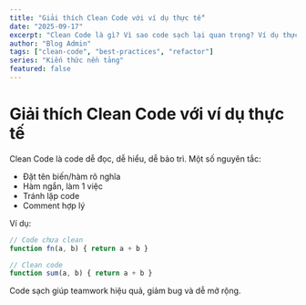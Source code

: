 ```yaml
---
title: "Giải thích Clean Code với ví dụ thực tế"
date: "2025-09-17"
excerpt: "Clean Code là gì? Vì sao code sạch lại quan trọng? Ví dụ thực tế giúp bạn áp dụng ngay."
author: "Blog Admin"
tags: ["clean-code", "best-practices", "refactor"]
series: "Kiến thức nền tảng"
featured: false
---
```


# Giải thích Clean Code với ví dụ thực tế

Clean Code là code dễ đọc, dễ hiểu, dễ bảo trì. Một số nguyên tắc:

- Đặt tên biến/hàm rõ nghĩa
- Hàm ngắn, làm 1 việc
- Tránh lặp code
- Comment hợp lý

Ví dụ:

```js
// Code chưa clean
function fn(a, b) { return a + b }

// Clean code
function sum(a, b) { return a + b }
```

Code sạch giúp teamwork hiệu quả, giảm bug và dễ mở rộng.